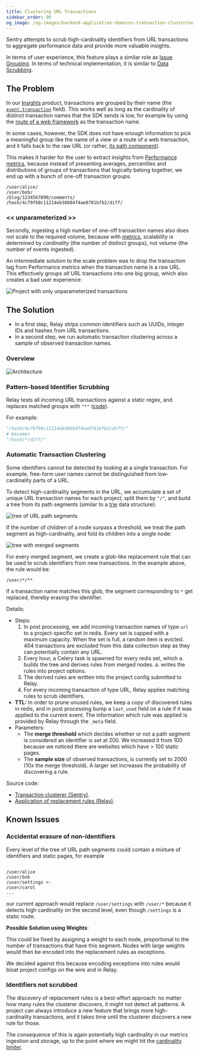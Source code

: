 ```yaml
---
title: Clustering URL Transactions
sidebar_order: 90
og_image: /og-images/backend-application-domains-transaction-clustering.png
---
```


Sentry attempts to scrub high-cardinality identifiers from URL transactions
to aggregate performance data and provide more valuable insights.

In terms of user experience, this feature plays a similar role as [Issue Grouping](/backend/grouping/).
In terms of technical implementation, it is similar to [Data Scrubbing](/backend/pii/).

## The Problem

In our [Insights](https://docs.sentry.io/product/insights/overview/) product, transactions are grouped by their name
(the [`event.transaction`](/sdk/data-model/event-payloads/#optional-attributes) field).
This works well as long as the cardinality of distinct transaction names that the SDK sends is low, for example
by using the [route of a web framework](https://docs.sentry.io/platforms/javascript/guides/react/configuration/integrations/react-router/) as the transaction name.

In some cases, however, the SDK does not have enough information to pick a meaningful group
like the name of a view or a route of a web transaction,
and it falls back to the raw URL (or rather,
[its path component](https://en.wikipedia.org/wiki/Uniform_Resource_Identifier#Syntax)).

This makes it harder for the user to extract insights from [Performance
metrics](https://docs.sentry.io/product/insights/overview/metrics/), because instead of presenting averages, percentiles and distributions of groups of transactions that logically
belong together, we end up with a bunch of one-off transaction groups.

```URLs
/user/alice/
/user/bob/
/blog/1234567890/comments/
/hash/4c79f60c11214eb38604f4ae0781bfb2/diff/
```

### \<\< unparameterized \>\>

Secondly, ingesting a high number of one-off transaction names also does not scale to the required volume,
because with [metrics](https://getsentry.github.io/relay/relay_metrics/index.html), scalability is determined by _cardinality_ (the number of distinct groups), not volume (the number of events ingested).

An intermediate solution to the scale problem was to drop the transaction tag from Performance metrics
when the transaction name is a raw URL. This effectively groups _all_ URL transactions into one big group,
which also creates a bad user experience:

![Project with only unparameterized transactions](./unparameterized.png)

## The Solution

- In a first step, Relay strips common identifiers such as UUIDs, integer IDs and hashes
  from URL transactions.
- In a second step, we run automatic transaction clustering across a sample of observed transaction names.

### Overview

![Architecture](./transaction-clustering-arch.png)

### Pattern-based Identifier Scrubbing

Relay tests all incoming URL transactions against a static regex, and replaces matched groups with `"*"` ([code](https://github.com/getsentry/relay/blob/897ca0e35ab981228274d0cb89ea050cc93e3632/relay-general/src/store/regexes.rs#L8-L52)).

For example:

```python
"/hash/4c79f60c11214eb38604f4ae0781bfb2/diff/"
# becomes
"/hash/*/diff/"
```

### Automatic Transaction Clustering

Some identifiers cannot be detected by looking at a single transaction. For example,
free-form user names cannot be distinguished from low-cardinality parts of a URL.

To detect high-cardinality segments in the URL, we accumulate a set of unique URL transaction names for each project, split them by `"/"`, and build a tree from its path segments (similar to a [trie](https://en.wikipedia.org/wiki/Trie) data structure):

![tree of URL path segments](./tree.png)

If the number of children of a node surpass a threshold, we treat the path segment as high-cardinality, and fold its children into a single node:

![tree with merged segments](./merged.png)

For every merged segment, we create a glob-like replacement rule that can be used to scrub identifiers from new transactions. In the example above, the rule would be:

```
/user/*/**
```

If a transaction name matches this glob, the segment corresponding to `*` get replaced, thereby erasing the identifier.

Details:

- Steps:
  1.  In post processing, we add incoming transaction names of type `url` to a project-specific set in redis.
      Every set is capped with a maximum capacity. When the set is full, a random item is evicted.
      404 transactions are excluded from this data collection step as they can potentially contain any URL.
  1.  Every hour, a Celery task is spawned for every redis set, which
      a. builds the tree and derives rules from merged nodes.
      a. writes the rules into project options.
  1.  The derived rules are written into the project config submitted to Relay.
  1.  For every incoming transaction of type URL, Relay applies matching rules to scrub identifiers.
- **TTL:** In order to prune unused rules, we keep a copy of discovered rules in redis, and in post processing
  bump a `last_used` field on a rule if it was applied to the current event.
  The information which rule was applied is provided by Relay through the `_meta` field.
- Parameters:
  - The **merge threshold** which decides whether or not a path segment is considered an identifier is set at 200.
    We increased it from 100 because we noticed there are websites which have > 100 static pages.
  - The **sample size** of observed transactions, is currently set to 2000 (10x the merge threshold).
    A larger set increases the probability of discovering a rule.

Source code:

- [Transaction clusterer (Sentry)](https://github.com/getsentry/sentry/blob/9af20330c84b971882be9837d4e43e148af5a126/src/sentry/ingest/transaction_clusterer/tree.py).
- [Application of replacement rules (Relay)](https://github.com/getsentry/relay/blob/e543401086c556b769b67ccb96fbfaca411696c8/relay-general/src/store/transactions/processor.rs#L37-L46).

## Known Issues

### Accidental erasure of non-identifiers

Every level of the tree of URL path segments could contain a mixture of identifiers and static pages, for example

```

/user/alice
/user/bob
/user/settings <-
/user/carol
...

```

our current approach would replace `/user/settings` with `/user/*` because it detects high cardinality on the second level, even though `/settings` is a static route.

**Possible Solution using Weights**:

This could be fixed by assigning a weight to each node, proportional to the number of transactions that have this segment.
Nodes with large weights would then be encoded into the replacement rules as exceptions.

We decided against this because encoding exceptions into rules would bloat project configs on the wire and in Relay.

### Identifiers not scrubbed

The discovery of replacement rules is a best-effort approach: no matter how many rules the clusterer discovers, it might not detect all patterns. A project can always
introduce a new feature that brings more high-cardinality transactions, and it takes time until the clusterer discovers a new rule for those.

The consequence of this is again potentially high cardinality in our metrics ingestion and storage, up to the point where we might hit the [cardinality limiter](https://github.com/getsentry/sentry/blob/9af20330c84b971882be9837d4e43e148af5a126/src/sentry/ratelimits/cardinality.py#L93-L95).
